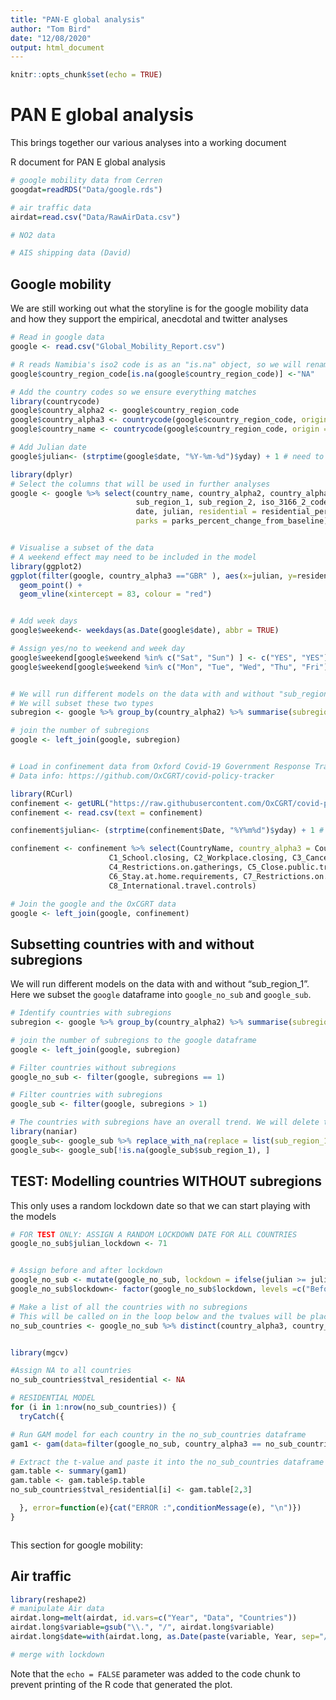 ```yaml
---
title: "PAN-E global analysis"
author: "Tom Bird"
date: "12/08/2020"
output: html_document
---
```


```r
knitr::opts_chunk$set(echo = TRUE)
```

# PAN E global analysis
This brings together our various analyses into a working document

R document for PAN E global analysis

```r
# google mobility data from Cerren
googdat=readRDS("Data/google.rds")

# air traffic data
airdat=read.csv("Data/RawAirData.csv")

# NO2 data

# AIS shipping data (David)
```

## Google mobility
We are still working out what the storyline is for the google mobility data and how they support the empirical, anecdotal and twitter analyses 

```r
# Read in google data
google <- read.csv("Global_Mobility_Report.csv")

# R reads Namibia's iso2 code is as an "is.na" object, so we will rename it to NA
google$country_region_code[is.na(google$country_region_code)] <-"NA"

# Add the country codes so we ensure everything matches 
library(countrycode)
google$country_alpha2 <- google$country_region_code
google$country_alpha3 <- countrycode(google$country_region_code, origin = 'iso2c', destination = 'iso3c')
google$country_name <- countrycode(google$country_region_code, origin = 'iso2c', destination = 'country.name')

# Add Julian date
google$julian<- (strptime(google$date, "%Y-%m-%d")$yday) + 1 # need to add 1 day because 2020 is a leap year

library(dplyr)
# Select the columns that will be used in further analyses
google <- google %>% select(country_name, country_alpha2, country_alpha3,
                            sub_region_1, sub_region_2, iso_3166_2_code,
                            date, julian, residential = residential_percent_change_from_baseline, 
                            parks = parks_percent_change_from_baseline)


# Visualise a subset of the data
# A weekend effect may need to be included in the model
library(ggplot2)
ggplot(filter(google, country_alpha3 =="GBR" ), aes(x=julian, y=residential)) + 
  geom_point() + 
  geom_vline(xintercept = 83, colour = "red")


# Add week days 
google$weekend<- weekdays(as.Date(google$date), abbr = TRUE)

# Assign yes/no to weekend and week day
google$weekend[google$weekend %in% c("Sat", "Sun") ] <- c("YES", "YES")
google$weekend[google$weekend %in% c("Mon", "Tue", "Wed", "Thu", "Fri") ] <- c("NO", "NO", "NO", "NO", "NO")


# We will run different models on the data with and without "sub_region_1"
# We will subset these two types
subregion <- google %>% group_by(country_alpha2) %>% summarise(subregions = n_distinct(sub_region_1))

# join the number of subregions
google <- left_join(google, subregion)


# Load in confinement data from Oxford Covid-19 Government Response Tracker (OxCGRT)
# Data info: https://github.com/OxCGRT/covid-policy-tracker

library(RCurl)
confinement <- getURL("https://raw.githubusercontent.com/OxCGRT/covid-policy-tracker/master/data/OxCGRT_latest_withnotes.csv")
confinement <- read.csv(text = confinement)

confinement$julian<- (strptime(confinement$Date, "%Y%m%d")$yday) + 1 # need to add 1 day because 2020 is a leap year

confinement <- confinement %>% select(CountryName, country_alpha3 = CountryCode, Date, julian, StringencyIndex, 
                      C1_School.closing, C2_Workplace.closing, C3_Cancel.public.events,
                      C4_Restrictions.on.gatherings, C5_Close.public.transport,
                      C6_Stay.at.home.requirements, C7_Restrictions.on.internal.movement, 
                      C8_International.travel.controls)

# Join the google and the OxCGRT data
google <- left_join(google, confinement)
```

## Subsetting countries with and without subregions

We will run different models on the data with and without "sub_region_1".
Here we subset the `google` dataframe into `google_no_sub` and `google_sub`.

```r

# Identify countries with subregions
subregion <- google %>% group_by(country_alpha2) %>% summarise(subregions = n_distinct(sub_region_1))

# join the number of subregions to the google dataframe
google <- left_join(google, subregion)

# Filter countries without subregions
google_no_sub <- filter(google, subregions == 1)

# Filter countries with subregions
google_sub <- filter(google, subregions > 1)

# The countries with subregions have an overall trend. We will delete this here. 
library(naniar)
google_sub<- google_sub %>% replace_with_na(replace = list(sub_region_1 = ""))
google_sub<- google_sub[!is.na(google_sub$sub_region_1), ]

```


## TEST: Modelling countries WITHOUT subregions

This only uses a random lockdown date so that we can start playing with the models

```r

# FOR TEST ONLY: ASSIGN A RANDOM LOCKDOWN DATE FOR ALL COUNTRIES
google_no_sub$julian_lockdown <- 71


# Assign before and after lockdown
google_no_sub <- mutate(google_no_sub, lockdown = ifelse(julian >= julian_lockdown, "After", "Before"))
google_no_sub$lockdown<- factor(google_no_sub$lockdown, levels =c("Before","After"))

# Make a list of all the countries with no subregions
# This will be called on in the loop below and the tvalues will be placed here
no_sub_countries <- google_no_sub %>% distinct(country_alpha3, country_name)


library(mgcv)

#Assign NA to all countries
no_sub_countries$tval_residential <- NA

# RESIDENTIAL MODEL
for (i in 1:nrow(no_sub_countries)) { 
  tryCatch({

# Run GAM model for each country in the no_sub_countries dataframe
gam1 <- gam(data=filter(google_no_sub, country_alpha3 == no_sub_countries$country_alpha3[i]), residential ~ lockdown + weekend + s(julian)) 

# Extract the t-value and paste it into the no_sub_countries dataframe
gam.table <- summary(gam1)
gam.table <- gam.table$p.table
no_sub_countries$tval_residential[i] <- gam.table[2,3]

  }, error=function(e){cat("ERROR :",conditionMessage(e), "\n")})
}

```





```r

```


This section for google mobility:

## Air traffic
```r
library(reshape2)
# manipulate Air data
airdat.long=melt(airdat, id.vars=c("Year", "Data", "Countries"))
airdat.long$variable=gsub("\\.", "/", airdat.long$variable)
airdat.long$date=with(airdat.long, as.Date(paste(variable, Year, sep="/"), format="%b/%d/%Y" ))

# merge with lockdown
```


Note that the `echo = FALSE` parameter was added to the code chunk to prevent printing of the R code that generated the plot.
